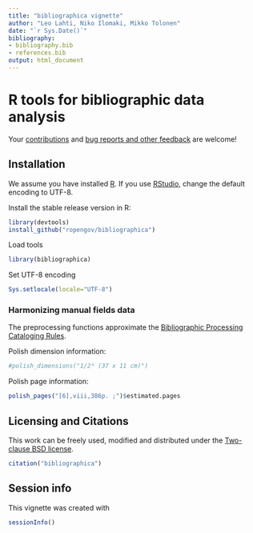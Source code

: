 ```yaml
---
title: "bibliographica vignette"
author: "Leo Lahti, Niko Ilomaki, Mikko Tolonen"
date: "`r Sys.Date()`"
bibliography: 
- bibliography.bib
- references.bib
output: html_document
---
```

<!--
  %\VignetteEngine{knitr::rmarkdown}
  %\VignetteIndexEntry{bibliographica Vignette}
  %\usepackage[utf8]{inputenc}
-->

R tools for bibliographic data analysis
===========

Your [contributions](http://ropengov.github.com/contact.html) and [bug
reports and other feedback](https://github.com/ropengov/bibliographica) are
welcome!

## Installation

We assume you have installed [R](http://www.r-project.org/). If you
use [RStudio](http://www.rstudio.com/ide/download/desktop), change the
default encoding to UTF-8. 

Install the stable release version in R:

```r
library(devtools)
install_github("ropengov/bibliographica")
```

Load tools

```r
library(bibliographica)
```

Set UTF-8 encoding

```r
Sys.setlocale(locale="UTF-8") 
```


### Harmonizing manual fields data

The preprocessing functions approximate the [Bibliographic Processing Cataloging Rules](https://www.libraries.psu.edu/psul/cataloging/training/bpcr/300.html).

Polish dimension information:

```r
#polish_dimensions("1/2⁰ (37 x 11 cm)")
```

Polish page information:

```r
polish_pages("[6],viii,386p. ;")$estimated.pages
```

## Licensing and Citations

This work can be freely used, modified and distributed under the 
[Two-clause BSD license](http://en.wikipedia.org/wiki/BSD\_licenses).

```r
citation("bibliographica")
```

## Session info

This vignette was created with

```r
sessionInfo()
```

